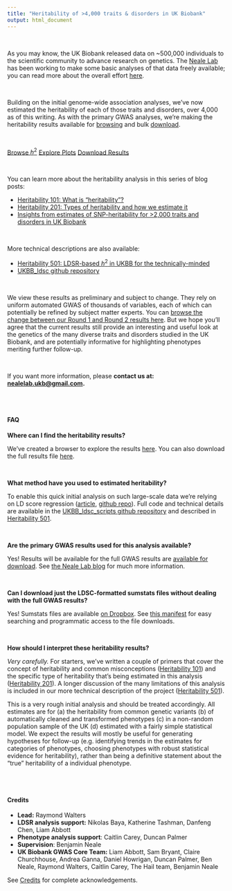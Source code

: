 ```yaml
---
title: "Heritability of >4,000 traits & disorders in UK Biobank"
output: html_document
---
```


<br>

<div class="well">

As you may know, the UK Biobank released data on ~500,000 individuals to the scientific community to advance research on genetics. The [Neale Lab](http://nealelab.is) has been working to make some basic analyses of that data freely available; you can read more about the overall effort [here](http://www.nealelab.is/uk-biobank).

<br>

Building on the initial genome-wide association analyses, we’ve now estimated the heritability of each of those traits and disorders, over 4,000 as of this writing. As with the primary GWAS analyses, we’re making the heritability results available for [browsing](h2_browser.html) and bulk <a href="https://www.dropbox.com/sh/g28ee03vy4hvqw5/AADAkDbSFHsYE8bme1Jjeekca/ldsc_results?dl=0" onclick="trackOutboundLink('https://www.dropbox.com/sh/g28ee03vy4hvqw5/AADAkDbSFHsYE8bme1Jjeekca/ldsc_results?dl=0'); return false;">download</a>. 

<br>

<a href="h2_browser.html" class="btn btn-primary btn-lg">Browse $h^2$</a>
<a href="plots_home.html" class="btn btn-primary btn-lg">Explore Plots</a>
<a href="https://www.dropbox.com/sh/g28ee03vy4hvqw5/AADAkDbSFHsYE8bme1Jjeekca/ldsc_results?dl=0"  class="btn btn-primary btn-lg" onclick="trackOutboundLink('https://www.dropbox.com/sh/g28ee03vy4hvqw5/AADAkDbSFHsYE8bme1Jjeekca/ldsc_results?dl=0'); return false;">Download Results</a>

<br>

You can learn more about the heritability analysis in this series of blog posts:

* [Heritability 101: What is “heritability”?](http://www.nealelab.is/blog/2017/9/13/heritability-101-what-is-heritability)
* [Heritability 201: Types of heritability and how we estimate it](http://www.nealelab.is/blog/2017/9/13/heritability-201-types-of-heritability-and-how-we-estimate-it)
* [Insights from estimates of SNP-heritability for >2,000 traits and disorders in UK Biobank](http://www.nealelab.is/blog/2017/9/20/insights-from-estimates-of-snp-heritability-for-2000-traits-and-disorders-in-uk-biobank)

<br>

More technical descriptions are also available:

* [Heritability 501: LDSR-based $h^2$ in UKBB for the technically-minded](http://www.nealelab.is/blog/2017/9/14/heritability-501-ldsr-based-h2-in-ukbb-for-the-technically-minded)
* [UKBB_ldsc github repository](https://github.com/Nealelab/UKBB_ldsc)

<br>

We view these results as preliminary and subject to change. They rely on uniform automated GWAS of thousands of variables, each of which can potentially be refined by subject matter experts. You can [browse the change between our Round 1 and Round 2 results here](). But we hope you’ll agree that the current results still provide an interesting and useful look at the genetics of the many diverse traits and disorders studied in the UK Biobank, and are potentially informative for highlighting phenotypes meriting further follow-up.

<br>

If you want more information, please **contact us at: <nealelab.ukb@gmail.com>.**

</div>

<br>
<br>

<div class="well">

#### FAQ

**Where can I find the heritability results?**

We’ve created a browser to explore the results [here](h2_browser.html). You can also download the full results file <a href="https://www.dropbox.com/sh/g28ee03vy4hvqw5/AADAkDbSFHsYE8bme1Jjeekca/ldsc_results?dl=0" onclick="trackOutboundLink('https://www.dropbox.com/sh/g28ee03vy4hvqw5/AADAkDbSFHsYE8bme1Jjeekca/ldsc_results?dl=0'); return false;">here</a>.

<br>

**What method have you used to estimated heritability?**

To enable this quick initial analysis on such large-scale data we’re relying on LD score regression ([article](https://www.ncbi.nlm.nih.gov/pmc/articles/PMC4495769/), [github repo](https://github.com/bulik/ldsc)). Full code and technical details are available in the [UKBB_ldsc_scripts github repository](https://github.com/Nealelab/UKBB_ldsc_scripts) and described in [Heritability 501](http://www.nealelab.is/blog/2017/9/14/heritability-501-ldsr-based-h2-in-ukbb-for-the-technically-minded).

<br>

**Are the primary GWAS results used for this analysis available? **

Yes! Results will be available for the full GWAS results are [available for download](https://docs.google.com/spreadsheets/d/1kvPoupSzsSFBNSztMzl04xMoSC3Kcx3CrjVf4yBmESU/edit#gid=227859291). See [the Neale Lab blog](http://www.nealelab.is/uk-biobank) for much more information. 

<br>

**Can I download just the LDSC-formatted sumstats files without dealing with the full GWAS results?**

Yes! Sumstats files are available [on Dropbox](). See [this manifest]() for easy searching and programmatic access to the file downloads. 

<br>

**How should I interpret these heritability results?**

*Very carefully.* For starters, we’ve written a couple of primers that cover the concept of heritability and common misconceptions ([Heritability 101](http://www.nealelab.is/blog/2017/9/13/heritability-101-what-is-heritability)) and the specific type of heritability that’s being estimated in this analysis ([Heritability 201](http://www.nealelab.is/blog/2017/9/13/heritability-201-types-of-heritability-and-how-we-estimate-it)). A longer discussion of the many limitations of this analysis is included in our more technical description of the project ([Heritability 501](http://www.nealelab.is/blog/2017/9/14/heritability-501-ldsr-based-h2-in-ukbb-for-the-technically-minded)).

This is a very rough initial analysis and should be treated accordingly. All estimates are for (a) the heritability from common genetic variants (b) of automatically cleaned and transformed phenotypes (c) in a non-random population sample of the UK (d) estimated with a fairly simple statistical model. We expect the results will mostly be useful for generating hypotheses for follow-up (e.g. identifying trends in the estimates for categories of phenotypes, choosing phenotypes with robust statistical evidence for heritability), rather than being a definitive statement about the “true” heritability of a individual phenotype. 

</div>

<br>
<br>

<div class="well">

#### Credits

* **Lead:** Raymond Walters
* **LDSR analysis support:** Nikolas Baya, Katherine Tashman, Danfeng Chen, Liam Abbott
* **Phenotype analysis support**: Caitlin Carey, Duncan Palmer
* **Supervision**: Benjamin Neale
* **UK Biobank GWAS Core Team:** Liam Abbott, Sam Bryant, Claire Churchhouse, Andrea Ganna, Daniel Howrigan, Duncan Palmer, Ben Neale, Raymond Walters, Caitlin Carey, The Hail team, Benjamin Neale

See [Credits](credits.html) for complete acknowledgements.

</div>
